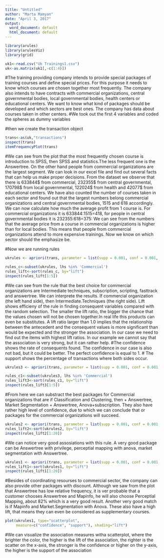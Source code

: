 ---
title: "Untitled"
author: "Marta Mamyan"
date: "April 3, 2017"
output:
  word_document: default
  html_document: default
---


```{r}
library(arules)
library(arulesViz)
library(grid)

uk1<-read.csv("Uk Trainings1.csv")
uk<-as.matrix(uk1[,-c(1:4)])
```


#The training providing company intends to provide special packages of training courses and define special prices. For this purpose it needs to know which courses are chosen together most frequently. The company also intends to have contracts with commercial organizations, central governmental bodies, local governmental bodies, health centers or educational centers. We want to know what kind of packages should be developed and which sectors are best ones. The company has data about courses taken in other centers. 
#We took out the first 4 variables and coded the spheres as dummy variables

#then we create the transaction object

```{r}
trans<-as(uk,"transactions")
inspect(trans)
itemFrequencyPlot(trans)
```

#We can see from the plot that the most frequently chosen course is introduction to SPSS, then SPSS and statistics.The less frequent one is the Answertree. On the other hand people from commercial organizations are the largest segment. We can look in our excel file and find out several facts that can help us make proper decisions. From the dataset we observe that there is 633844$ from commercial, 232355$ from central governmental, 170798$ from local governmental, 122024$ from health and 42077$ from educational centers. We have also counted the number of courses taken in each sector and found out that the largest numbers belong commercial organizations and central governmental bodies, 1515 and 618 accordingly. We can now calculate how much the average profit from 1 course is. For commercial organizations it is 633844:1515=418, for people in central governmental bodies it is 232355:618=375: We can see from the numbers that the average price from a course in commercial organizations is higher than for local bodies. This means that people from commercial organizations attend to more expensive trainings. Now we know on which sector should the emphasize be.

#Now we are running rules
```{r}

ukrules <- apriori(trans, parameter = list(supp = 0.001, conf = 0.001,   maxlen = 2))

rules_c<-subset(ukrules, lhs %in% 'Commercial')
rules_lift<-sort(rules_c, by="lift")
inspect(rules_lift[1:5])

```
#We can see from the rule that the best choice for commercial organizations are Intermediate techniques, subscription, scripting, fasttrack and answertree. We can interprete the results. If commercial organization (the left hand side), then Intermediate.Techniques (the right side). Lift shows efficieny of the rule in finding consequent variables compared with the random selection. The smaller the lift ratio, the bigger the chance that the values chosen will not be chosen together.In real life this products can even be substitutes. A lift ratio larger than 1.0 implies that the relationship between the antecedent and the consequent values is more significant than would be expected and the stronger the association. In our case we need to find out the items with highest lift ratios. In our example we cannot say that the association is very strong, but it can rather help.
#The confidence shows the rate of consequents found. The confidence in our case is also not bad, but it could be better. The perfect confidence is equal to 1.
# The support shows the percentage of transactions where both sides occur.


```{r}
ukrules3 <- apriori(trans, parameter = list(supp = 0.001, conf = 0.001,   maxlen = 3))

rules_c1<-subset(ukrules3, lhs %in% 'Commercial')
rules_lift3<-sort(rules_c1, by="lift")
inspect(rules_lift3[1:5])
```
#From here we can substract the best packages for Commercial organizations that are if Classification and Clustering, then + Answertree, Market Segmentation + Answertree, Anova+subscription. They also have rather high level of confidence, due to which we can conclude that or packages for the commercial organizations will succeed.


```{r}
ukrules2 <- apriori(trans, parameter = list(supp = 0.001, conf = 0.001, minlen = 2, maxlen=2))
rules_lift2<-sort(ukrules2, by="lift")
inspect(rules_lift2[1:20])
```

#We can notice very good assosiations with this rule. A very good package can be Answertree with privilege, perceptial mapping with anova, market segmentation with Answertree.


```{r}
ukrules1 <- apriori(trans, parameter = list(supp = 0.001, conf = 0.001, minlen = 2, maxlen=3))
rules_lift1<-sort(ukrules1, by="lift")
inspect(rules_lift1[1:20])
```
#Besides of coordinating resourses to commercial sector, the company can also provide other packages with discount. Although we saw from the plot that Answertree has low relative frequency, it is ver probable that a customer chooses Answertree and Mapinfo, he will also choose Perceptial Mapping, about 82% which is a very good result. Another very good match is if Mapinfo and Market.Segmentation with Anova. These also have a high lift, that means they can even be considered as supplementary courses. 


```{r}
plot(ukrules1, type="scatterplot", 
     measure=c("confidence", "support"), shading="lift")
```

#We can visualize the association measures witha scatterplot, where the brighter the color, the higher is the lift of the association, the righter is the scatter on the x-axis, the stronger is the confidence or higher on the y-axis, the higher is the support of the association










